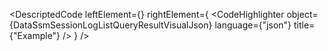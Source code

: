 
<DescriptedCode
  leftElement={<DataSsmSessionLogListQueryResultDesc />}
  rightElement={
    <CodeHighlighter
      object={DataSsmSessionLogListQueryResultVisualJson}
      language={"json"}
      title={"Example"}
    />
  }
/>
